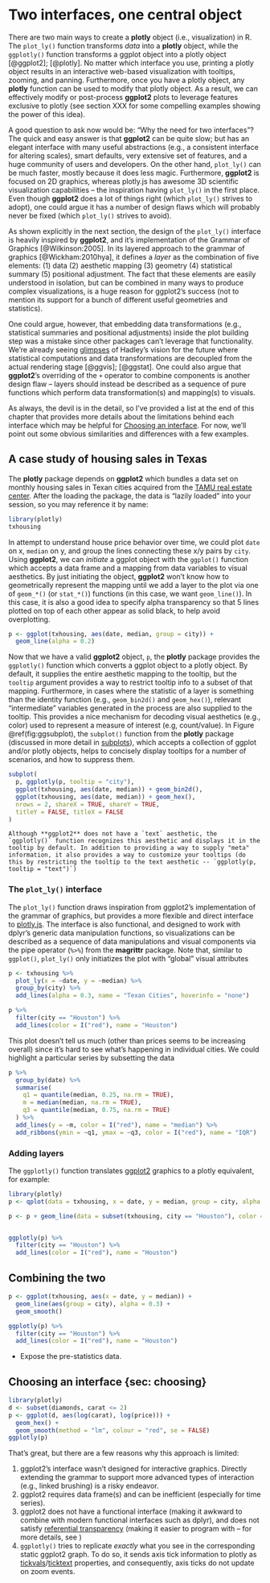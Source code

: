 # Two interfaces, one central object

There are two main ways to create a **plotly** object (i.e., visualization) in R. The `plot_ly()` function transforms _data_ into a **plotly** object, while the `ggplotly()` function transforms a ggplot object into a plotly object [@ggplot2]; [@plotly]. No matter which interface you use, printing a plotly object results in an interactive web-based visualization with tooltips, zooming, and panning. Furthermore, once you have a plotly object, any **plotly** function can be used to modify that plotly object. As a result, we can effectively modify or post-process **ggplot2** plots to leverage features exclusive to plotly (see section XXX for some compelling examples showing the power of this idea).

A good question to ask now would be: "Why the need for two interfaces"? The quick and easy answer is that **ggplot2** can be quite slow; but has an elegant interface with many useful abstractions (e.g., a consistent interface for altering scales), smart defaults, very extensive set of features, and a huge community of users and developers. On the other hand, `plot_ly()` can be much faster, mostly because it does less magic. Furthermore, **ggplot2** is focused on 2D graphics, whereas plotly.js has awesome 3D scientific visualization capabilities -- the inspiration having `plot_ly()` in the first place. Even though **ggplot2** does a lot of things right (which `plot_ly()` strives to adopt), one could argue it has a number of design flaws which will probably never be fixed (which `plot_ly()` strives to avoid).

As shown explicitly in the next section, the design of the `plot_ly()` interface is heavily inspired by **ggplot2**, and it's implementation of the Grammar of Graphics [@Wilkinson:2005]. In its layered approach to the grammar of graphics [@Wickham:2010hya], it defines a _layer_ as the combination of five elements: (1) data (2) aesthetic mapping (3) geometry (4) statistical summary (5) positional adjustment. The fact that these elements are easily understood in isolation, but can be combined in many ways to produce complex visualizations, is a huge reason for ggplot2's success (not to mention its support for a bunch of different useful geometries and statistics). 

One could argue, however, that embedding data transformations (e.g., statistical summaries and positional adjustments) inside the plot building step was a mistake since other packages can't leverage that functionality. We're already seeing [glimpses](https://channel9.msdn.com/Events/useR-international-R-User-conference/useR2016/Towards-a-grammar-of-interactive-graphics) of Hadley's vision for the future where statistical computations and data transformations are decoupled from the actual rendering stage [@ggvis]; [@ggstat]. One could also argue that **ggplot2**'s overriding of the `+` operator to combine components is another design flaw -- layers should instead be described as a sequence of pure functions which perform data transformation(s) and mapping(s) to visuals.

As always, the devil is in the detail, so I've provided a list at the end of this chapter that provides more details about the limitations behind each interface which may be helpful for [Choosing an interface](#sec:choosing). For now, we'll point out some obvious similarities and differences with a few examples.

## A case study of housing sales in Texas

The **plotly** package depends on **ggplot2** which bundles a data set on monthly housing sales in Texan cities acquired from the [TAMU real estate center](http://recenter.tamu.edu/). After the loading the package, the data is "lazily loaded" into your session, so you may reference it by name:

```r
library(plotly)
txhousing
```

In attempt to understand house price behavior over time, we could plot `date` on x, `median` on y, and group the lines connecting these x/y pairs by `city`. Using **ggplot2**, we can _initiate_ a ggplot object with the `ggplot()` function which accepts a data frame and a mapping from data variables to visual aesthetics. By just initiating the object, **ggplot2** won't know how to geometrically represent the mapping until we add a layer to the plot via one of `geom_*()` (or `stat_*()`) functions (in this case, we want `geom_line()`). In this case, it is also a good idea to specify alpha transparency so that 5 lines plotted on top of each other appear as solid black, to help avoid overplotting.

```r
p <- ggplot(txhousing, aes(date, median, group = city)) +
  geom_line(alpha = 0.2)
```

Now that we have a valid **ggplot2** object, `p`, the **plotly** package provides the `ggplotly()` function which converts a ggplot object to a plotly object. By default, it supplies the entire aesthetic mapping to the tooltip, but the `tooltip` argument provides a way to restrict tooltip info to a subset of that mapping. Furthermore, in cases where the statistic of a layer is something than the identity function (e.g., `geom_bin2d()` and `geom_hex()`), relevant "intermediate" variables generated in the process are also supplied to the tooltip. This provides a nice mechanism for decoding visual aesthetics (e.g., color) used to represent a measure of interest (e.g, count/value). In Figure \@ref(fig:ggsubplot), the `subplot()` function from the **plotly** package (discussed in more detail in [subplots](#subplot)), which accepts a collection of ggplot and/or plotly objects, helps to concisely display tooltips for a number of scenarios, and how to suppress them.

```r
subplot(
  p, ggplotly(p, tooltip = "city"), 
  ggplot(txhousing, aes(date, median)) + geom_bin2d(),
  ggplot(txhousing, aes(date, median)) + geom_hex(),
  nrows = 2, shareX = TRUE, shareY = TRUE,
  titleY = FALSE, titleX = FALSE
)
```

```block
Although **ggplot2** does not have a `text` aesthetic, the `ggplotly()` function recognizes this aesthetic and displays it in the tooltip by default. In addition to providing a way to supply "meta" information, it also provides a way to customize your tooltips (do this by restricting the tooltip to the text aesthetic -- `ggplotly(p, tooltip = "text")`)
```

### The `plot_ly()` interface

The `plot_ly()` function draws inspiration from ggplot2's implementation of the grammar of graphics, but provides a more flexible and direct interface to [plotly.js](https://github.com/plotly/plotly.js). The interface is also functional, and designed to work with dplyr's generic data manipulation functions, so visualizations can be described as a sequence of data manipulations and visual components via the pipe operator (`%>%`) from the **magrittr** package. Note that, similar to `ggplot()`, `plot_ly()` only initiatizes the plot with "global" visual attributes

```r
p <- txhousing %>%
  plot_ly(x = ~date, y = ~median) %>%
  group_by(city) %>%
  add_lines(alpha = 0.3, name = "Texan Cities", hoverinfo = "none")

p %>%
  filter(city == "Houston") %>%
  add_lines(color = I("red"), name = "Houston")
```

This plot doesn't tell us much (other than prices seems to be increasing overall) since it's hard to see what's happening in individual cities. We could highlight a particular series by subsetting the data 

```r
p %>%
  group_by(date) %>% 
  summarise(
    q1 = quantile(median, 0.25, na.rm = TRUE),
    m = median(median, na.rm = TRUE),
    q3 = quantile(median, 0.75, na.rm = TRUE)
  ) %>%
  add_lines(y = ~m, color = I("red"), name = "median") %>%
  add_ribbons(ymin = ~q1, ymax = ~q3, color = I("red"), name = "IQR")
```



### Adding layers

The `ggplotly()` function translates [ggplot2](https://cran.r-project.org/web/packages/ggplot2/index.html) graphics to a plotly equivalent, for example:

```r
library(plotly)
p <- qplot(data = txhousing, x = date, y = median, group = city, alpha = I(0.3), geom = "line")

p <- p + geom_line(data = subset(txhousing, city == "Houston"), color = "red")


ggplotly(p) %>%
  filter(city == "Houston") %>%
  add_lines(color = I("red"), name = "Houston")
```

## Combining the two

```r
p <- ggplot(txhousing, aes(x = date, y = median)) +
  geom_line(aes(group = city), alpha = 0.3) +
  geom_smooth()

ggplotly(p) %>%
  filter(city == "Houston") %>%
  add_lines(color = I("red"), name = "Houston")
```

* Expose the pre-statistics data. 



## Choosing an interface {sec: choosing}


```r
library(plotly)
d <- subset(diamonds, carat <= 2)
p <- ggplot(d, aes(log(carat), log(price))) + 
  geom_hex() + 
  geom_smooth(method = "lm", colour = "red", se = FALSE)
ggplotly(p)
```



That's great, but there are a few reasons why this approach is limited:

1. ggplot2's interface wasn't designed for interactive graphics. Directly extending the grammar to support more advanced types of interaction (e.g., linked brushing) is a risky endeavor.
2. ggplot2 requires data frame(s) and can be inefficient (especially for time series).
3. ggplot2 does not have a functional interface (making it awkward to combine with modern functional interfaces such as dplyr), and does not satisfy [referential transparency](https://en.wikipedia.org/wiki/Referential_transparency) (making it easier to program with -- for more details, see )
4. `ggplotly()` tries to replicate _exactly_ what you see in the corresponding static ggplot2 graph. To do so, it sends axis tick information to plotly as [tickvals](https://plot.ly/r/reference/#layout-xaxis-tickvals)/[ticktext](https://plot.ly/r/reference/#layout-xaxis-ticktext) properties, and consequently, axis ticks do not update on zoom events.
